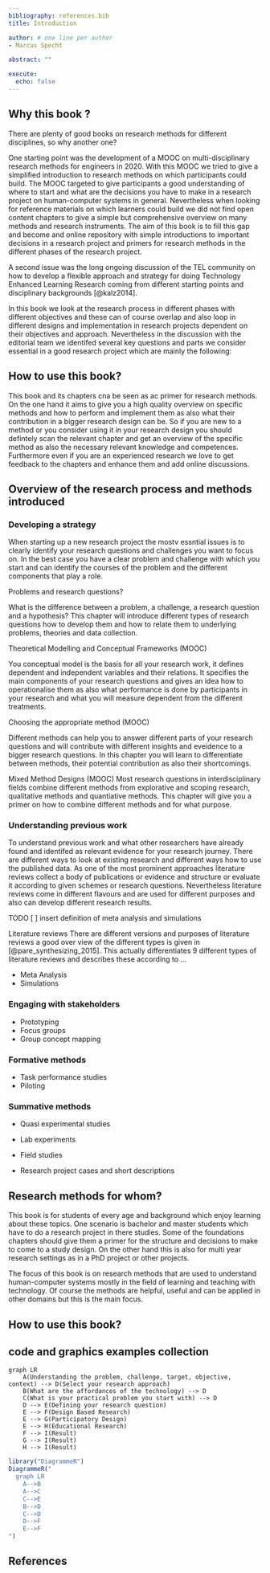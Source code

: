 ```yaml
---
bibliography: references.bib
title: Introduction

author: # one line per author
- Marcus Specht

abstract: ""

execute: 
  echo: false
---
```


## Why this book ? {#intro}

There are plenty of good books on research methods for different disciplines, so why another one?


One starting point was the development of a MOOC on multi-disciplinary research methods for engineers in 2020. With this MOOC we tried to give a simplified introduction to research methods on which participants could build. The MOOC targeted to give participants a good understanding of where to start and what are the decisions you have to make in a research project on human-computer systems in general. Nevertheless when looking for reference materials on which learners could build we did not find open content chapters to give a simple but comprehensive overview on many methods and research instruments. The aim of this book is to fill this gap and become and online repository with simple introductions to important decisions in a research project and primers for research methods in the different phases of the research project.

A second issue was the long ongoing discussion of the TEL community on how to develop a flexible approach and strategy for doing Technology Enhanced Learning Research coming from different starting points and disciplinary backgrounds [@kalz2014].

In this book we look at the research process in different phases with different objectives and these can of course overlap and also loop in different designs and implementation in research projects dependent on their objectives and approach. Nevertheless in the discussion with the editorial team we identifed several key questions and parts we consider essential in a good research project which are mainly the following:


## How to use this book?

  This book and its chapters cna be seen as ac primer for research methods. On the one hand it aims to give you a high quality overview on specific methods and how to perform and implement them as also what their contribution in a bigger research design can be. So if you are new to a method or you consider using it in your research design you should defintely scan the relevant chapter and get an overview of the specific method as also the necessary relevant knowledge and competences. Furthermore even if you are an experienced research we love to get feedback to the chapters and enhance them and add online discussions.

## Overview of the research process and methods introduced

### Developing a strategy

When starting up a new research project the mostv essntial issues is to clearly identify your research questions and challenges you want to focus on. In the best case you have a clear problem and challenge with which you start and can identify the courses of the problem and the different components that play a role.

   Problems and research questions?

  What is the difference between a problem, a challenge, a research question and a hypothesis? This chapter will introduce different types of research questions how to develop them and how to relate them to underlying problems, theories and data collection.

   Theoretical Modelling and Conceptual Frameworks (MOOC)

  You conceptual model is the basis for all your research work, it defines dependent and independent variables and their relations. It specifies the main components of your research questions and gives an idea how to operationalise them as also what performance is done by participants in your research and what you will measure dependent from the different treatments.

   Choosing the appropriate method (MOOC)

Different methods can help you to answer different parts of your research questions and will contribute with different insights and eveidence to a bigger research questions. In this chapter you will learn to differentiate between methods, their potential contribution as also their shortcomings.
 

   Mixed Method Designs (MOOC)
   Most research questions in interdisciplinary fields combine different methods from explorative and scoping research, qualitative methods and quantiative methods. This chapter will give you a primer on how to combine different methods and for what purpose.

### Understanding previous work

To understand previous work and what other researchers have already found and identifed as relevant evidence for your research journey. There are different ways to look at existing research and different ways how to use the published data. As one of the most prominent approaches literature reviews collect a body of publications or evidence and structure or evaluate it according to given schemes or research questions. Nevertheless literature reviews come in different flavours and are used for different purposes and also can develop different research results.

TODO [ ] insert definition of meta analysis and simulations

Literature reviews
There are different versions and purposes of literature reviews a good over view of the different types is given in [@pare_synthesizing_2015]. This actually differentiates 9 different types of literature reviews and describes these according to ...


  - Meta Analysis
  - Simulations

### Engaging with stakeholders
  - Prototyping
  - Focus groups
  - Group concept mapping

### Formative methods
  - Task performance studies
  - Piloting

### Summative methods
  - Quasi experimental studies
  - Lab experiments
  - Field studies

- Research project cases and short descriptions


## Research methods for whom?

This book is for students of every age and background which enjoy learning about these topics. One scenario is bachelor and master students which have to do a research project in there studies. Some of the foundations chapters should give them a primer for the structure and decisions to make to come to a study design. On the other hand this is also for multi year research settings as in a PhD project or other projects.

The focus of this book is on research methods that are used to understand human-computer systems mostly in the field of learning and teaching with technology. Of course the methods are helpful, useful and can be applied in other domains but this is the main focus.

## How to use this book?








## code and graphics examples collection



```mermaid
graph LR
    A(Understanding the problem, challenge, target, objective, context) --> D(Select your research approach)
    B(What are the affordances of the technology) --> D
    C(What is your practical problem you start with) --> D
    D --> E(Defining your research question)
    E --> F(Design Based Research)
    E --> G(Participatory Design)
    E --> H(Educational Research)
    F --> I(Result)
    G --> I(Result)
    H --> I(Result)
```

```r
library("DiagrammeR")
DiagrammeR("
  graph LR
    A-->B
    A-->C
    C-->E
    B-->D
    C-->D
    D-->F
    E-->F
")
```

## References {-}